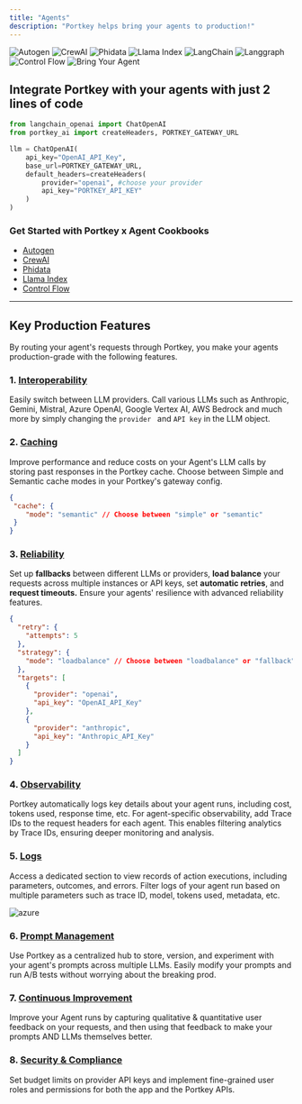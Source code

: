 ```yaml
---
title: "Agents"
description: "Portkey helps bring your agents to production!"
---
```

<CardGroup cols={4}>
  <Card title="Autogen" href="/integrations/agents/autogen">
    <Frame>
    <img src="/images/autogen/autogen.jpg" alt="Autogen" />
    </Frame>
  </Card>

  <Card title="CrewAI" href="/integrations/agents/crewai">
  <Frame>
    <img src="/images/autogen/crew-ai.avif" alt="CrewAI" />
  </Frame>
  </Card>

  <Card title="Phidata" href="/integrations/agents/phidata">
    <Frame>
    <img src="/images/autogen/phidata.jpg" alt="Phidata" />
    </Frame>
  </Card>

  <Card title="Llama Index" href="/integrations/agents/llama-agents">
    <Frame>
    <img src="/images/autogen/llama-a.jpg" alt="Llama Index" />
    </Frame>
  </Card>

  <Card title="LangChain" href="/integrations/agents/langchain-agents">
    <Frame>
    <img src="/images/autogen/langchain-a.avif" alt="LangChain" />
    </Frame>
  </Card>
  <Card title="LangGraph" href="/integrations/agents/langgraph">
    <Frame>
    <img src="/images/autogen/langgraph.jpeg" alt="Langgraph" />
    </Frame>
  </Card>

  <Card title="Control Flow" href="/integrations/agents/control-flow">
    <Frame>
    <img src="/images/autogen/control-flow.avif" alt="Control Flow" />
    </Frame>
  </Card>

  <Card title="Bring Your Agent" href="/integrations/agents/bring-your-own-agents">
    <Frame>
    <img src="/images/autogen/bya.avif" alt="Bring Your Agent" />
    </Frame>
  </Card>
</CardGroup>



## Integrate Portkey with your agents with just 2 lines of code

```py Langchain
from langchain_openai import ChatOpenAI
from portkey_ai import createHeaders, PORTKEY_GATEWAY_URL

llm = ChatOpenAI(
    api_key="OpenAI_API_Key",
    base_url=PORTKEY_GATEWAY_URL,
    default_headers=createHeaders(
        provider="openai", #choose your provider
        api_key="PORTKEY_API_KEY"
    )
)
```

### Get Started with Portkey x Agent Cookbooks

* [Autogen](https://dub.sh/Autogen-docs)
* [CrewAI](https://git.new/crewAI-docs)
* [Phidata](https://dub.sh/Phidata-docs)
* [Llama Index ](https://git.new/llama-agents)
* [Control Flow](https://dub.sh/Control-Flow-docs)

***

## Key Production Features

By routing your agent's requests through Portkey, you make your agents production-grade with the following features.

### 1\. [Interoperability](/product/ai-gateway/universal-api)

Easily switch between LLM providers. Call various LLMs such as Anthropic, Gemini, Mistral, Azure OpenAI, Google Vertex AI, AWS Bedrock and much more by simply changing the `provider ` and `API key` in the LLM object.

### 2\. [Caching](/product/ai-gateway/cache-simple-and-semantic)

Improve performance and reduce costs on your Agent's LLM calls by storing past responses in the Portkey cache. Choose between Simple and Semantic cache modes in your Portkey's gateway config.


```json
{
 "cache": {
    "mode": "semantic" // Choose between "simple" or "semantic"
 }
}
```

### 3\. [Reliability](/product/ai-gateway)

Set up **fallbacks** between different LLMs or providers, **load balance** your requests across multiple instances or API keys, set **automatic retries**, and **request timeouts.** Ensure your agents' resilience with advanced reliability features.

```json
{
  "retry": {
    "attempts": 5
  },
  "strategy": {
    "mode": "loadbalance" // Choose between "loadbalance" or "fallback"
  },
  "targets": [
    {
      "provider": "openai",
      "api_key": "OpenAI_API_Key"
    },
    {
      "provider": "anthropic",
      "api_key": "Anthropic_API_Key"
    }
  ]
}
```

### 4\. [Observability](/product/observability)

Portkey automatically logs key details about your agent runs, including cost, tokens used, response time, etc. For agent-specific observability, add Trace IDs to the request headers for each agent. This enables filtering analytics by Trace IDs, ensuring deeper monitoring and analysis.

### 5\. [Logs](/product/observability/logs)

Access a dedicated section to view records of action executions, including parameters, outcomes, and errors. Filter logs of your agent run based on multiple parameters such as trace ID, model, tokens used, metadata, etc.

<Frame>
<img src="/images/autogen/autogen-1.gif" alt="azure" />
</Frame>

### 6\. [Prompt Management](/product/prompt-library)

Use Portkey as a centralized hub to store, version, and experiment with your agent's prompts across multiple LLMs. Easily modify your prompts and run A/B tests without worrying about the breaking prod.

### 7\. [Continuous Improvement](/product/observability/feedback)

Improve your Agent runs by capturing qualitative & quantitative user feedback on your requests, and then using that feedback to make your prompts AND LLMs themselves better.

### 8\. [Security & Compliance](/product/enterprise-offering/security-portkey)

Set budget limits on provider API keys and implement fine-grained user roles and permissions for both the app and the Portkey APIs.
